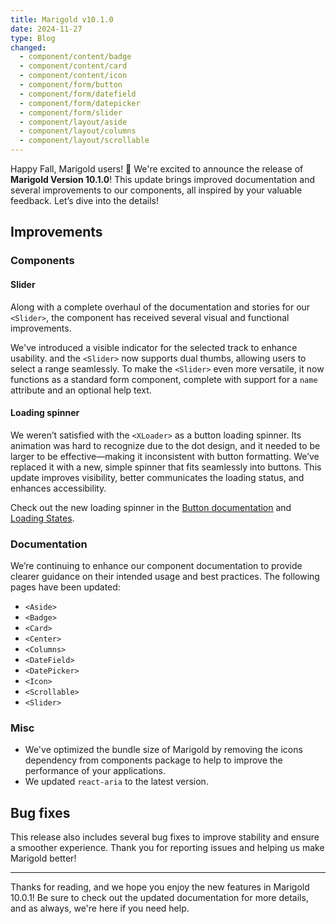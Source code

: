 ```yaml
---
title: Marigold v10.1.0
date: 2024-11-27
type: Blog
changed:
  - component/content/badge
  - component/content/card
  - component/content/icon
  - component/form/button
  - component/form/datefield
  - component/form/datepicker
  - component/form/slider
  - component/layout/aside
  - component/layout/columns
  - component/layout/scrollable
---
```


Happy Fall, Marigold users! 🍁 We're excited to announce the release of **Marigold Version 10.1.0**! This update brings improved documentation and several improvements to our components, all inspired by your valuable feedback. Let’s dive into the details!

## Improvements

### Components

#### Slider

Along with a complete overhaul of the documentation and stories for our `<Slider>`, the component has received several visual and functional improvements.

We've introduced a visible indicator for the selected track to enhance usability. and the `<Slider>` now supports dual thumbs, allowing users to select a range seamlessly. To make the `<Slider>` even more versatile, it now functions as a standard form component, complete with support for a `name` attribute and an optional help text.

#### Loading spinner

We weren’t satisfied with the `<XLoader>` as a button loading spinner. Its animation was hard to recognize due to the dot design, and it needed to be larger to be effective—making it inconsistent with button formatting. We’ve replaced it with a new, simple spinner that fits seamlessly into buttons. This update improves visibility, better communicates the loading status, and enhances accessibility.

Check out the new loading spinner in the [Button documentation](/components/form/button) and [Loading States](/patterns/loading-states).

### Documentation

We’re continuing to enhance our component documentation to provide clearer guidance on their intended usage and best practices. The following pages have been updated:

- `<Aside>`
- `<Badge>`
- `<Card>`
- `<Center>`
- `<Columns>`
- `<DateField>`
- `<DatePicker>`
- `<Icon>`
- `<Scrollable>`
- `<Slider>`

### Misc

- We've optimized the bundle size of Marigold by removing the icons dependency from components package to help to improve the performance of your applications.
- We updated `react-aria` to the latest version.

## Bug fixes

This release also includes several bug fixes to improve stability and ensure a smoother experience. Thank you for reporting issues and helping us make Marigold better!

---

Thanks for reading, and we hope you enjoy the new features in Marigold 10.0.1! Be sure to check out the updated documentation for more details, and as always, we're here if you need help.
